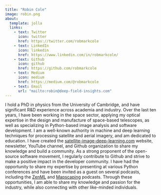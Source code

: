 ```yaml
---
title: "Robin Cole"
image: robin.png
about:
  template: jolla
  links:
    - text: Twitter
      icon: twitter
      href: https://twitter.com/robmarkcole
    - text: LinkedIn
      icon: linkedin
      href: https://www.linkedin.com/in/robmarkcole/
    - text: Github
      icon: github
      href: https://github.com/robmarkcole
    - text: Medium
      icon: medium
      href: https://medium.com/@robmarkcole
    - text: Email
      url: "mailto:robin@deep-field-insights.com"
---
```


I hold a PhD in physics from the University of Cambridge, and have significant R&D experience across academia and industry. Over the last ten years, I have been working in the space sector, applying my optical expertise in the design and manufacture of space-based telescopes, as well as specializing in Python-based image analysis and software development. I am a well-known authority in machine and deep learning techniques for processing satellite and aerial imagery, and am dedicated to education. I have created the [satellite-image-deep-learning.com](https://www.satellite-image-deep-learning.com/) website, newsletter, YouTube channel, and Github organization to share my knowledge and build a community. As a strong proponent of the open-source software movement, I regularly contribute to Github and strive to make a positive impact in the developer community. I have had the opportunity to share my expertise by presenting at various Python conferences and have been invited as a guest on several podcasts, including the [ZenML](https://podcast.zenml.io/satellite-vision-robin-cole) and [Mapscaping](https://mapscaping.com/podcasts/thermal-imagery-from-space/) podcasts. Through these opportunities, I am able to share my knowledge and passion for the industry, while also connecting with other like-minded individuals.